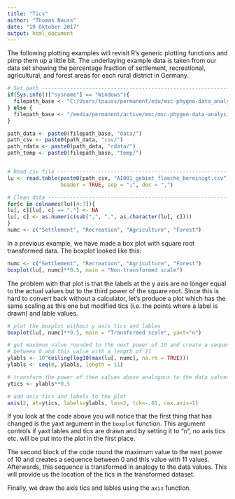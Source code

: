 ```yaml
---
title: "Tics"
author: "Thomas Nauss"
date: "19 Oktober 2017"
output: html_document
---
```


The following plotting examples will revisit R's generic plotting functions
and pimp them up a little bit. The underlaying example data is taken from our data set showing the percentage fraction of settlement, recreational, agricultural, and forest areas for each rural district in Germany.
```r
# Set path ---------------------------------------------------------------------
if(Sys.info()["sysname"] == "Windows"){
  filepath_base <- "C:/Users/tnauss/permanent/edu/msc-phygeo-data_analysis/"
} else {
  filepath_base <- "/media/permanent/active/moc/msc-phygeo-data-analysis/"
}

path_data <- paste0(filepath_base, "data/")
path_csv <- paste0(path_data, "csv/")
path_rdata <- paste0(path_data, "rdata/")
path_temp <- paste0(filepath_base, "temp/")


# Read csv file ----------------------------------------------------------------
lu <- read.table(paste0(path_csv, "AI001_gebiet_flaeche_bereinigt.csv"),
                 header = TRUE, sep = ";", dec = ",")

# Clean data -------------------------------------------------------------------
for(c in colnames(lu)[4:7]){
lu[, c][lu[, c] == "."] <- NA  
lu[, c] <- as.numeric(sub(",", ".", as.character(lu[, c])))
}
numc <- c("Settlement", "Recreation", "Agriculture", "Forest")
```

In a previous example, we have made a box plot with square root transformed
data. The boxplot looked like this:
```r
numc <- c("Settlement", "Recreation", "Agriculture", "Forest")
boxplot(lu[, numc]**0.5, main = "Non-transformed scale")
```

The problem with that plot is that the labels at the y axis are no longer equal
to the actual values but to the third power of the square root. Since this is
hard to convert back without a calculator, let's produce a plot which has the
same scaling as this one but modified tics (i.e. the points where a label is 
drawn) and lable values.

```r
# plot the boxplot without y axis tics and lables
boxplot(lu[, numc]**0.5, main = "Transformed scale", yaxt="n")

# get maximum value rounded to the next power of 10 and create a sequence 
# between 0 and this value with a length of 11
ylabls <- 10^ceiling(log10(max(lu[, numc], na.rm = TRUE)))
ylabls <- seq(0, ylabls, length = 11)

# transform the power of then values above analogous to the data values
ytics <- ylabls**0.5

# add axis tics and labels to the plot
axis(2, at=ytics, labels=ylabls, las=2, tck=-.01, cex.axis=1)
```

If you look at the code above you will notice that the first thing that has
changed is the yaxt argument in the ``boxplot`` function. This argument controls
if yaxt lables and tics are drawn and by setting it to "n", no axis tics etc.
will be put into the plot in the first place.

The second block of the code round the maximum value to the next power of 10 and creates a sequence between 0 and this value with 11 values. Afterwards, this sequence is transformed in analogy to the data values. This will provide us the location of the tics in the transformed dataset. 

Finally, we draw the axis tics and lables using the `axis` function.
